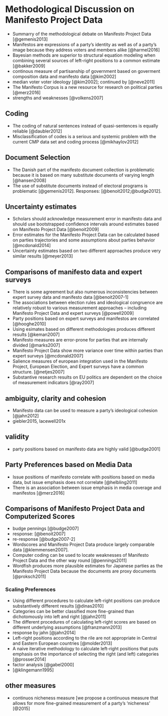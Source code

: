 # Methodological Discussion on Manifesto Project Data


* Summarry of the methodological debate on Manifesto Project Data [@gemenis2013]
* Manifestos are expressions of a party's identity as well as of a party's image because they address voters and members alike [@harmel2016]
* Bayesian methods are superior to structural equation modeling when combining several sources of left-right positions to a common estimate [@bakker2009]
* continous measure of partisanship of government based on goverment composition data and manifesto data [@kim2002]
* median voter voter ideology [@kim2002]; continued by [@neve2011]
* The Manifesto Corpus is a new resource for research on political parties [@merz2016]
* strengths and weaknesses [@volkens2007]

## Coding

* The coding of natural sentences instead of quasi-sentences is equally reliable [@daubler2012] 
* Misclassification of codes is a serious and systemic problem with the current CMP data set and coding process [@mikhaylov2012]

## Document Selection

* The Danish part of the manifesto document collection is problematic because it is based on many substitute documents of varying length [@hansen2008]
* The use of substitute documents instead of electoral programs is problematic  [@gemenis2012]. Responses: [@benoit2012;@budge2012].

## Uncertainty estimates

* Scholars should acknowledge measurement error in manifesto data and should use bootstrapped confidence intervals around estimates based on Manifesto Project Data [@benoit2009]
* Error estimates for the Manifesto Project Data can be calculated based on parties trajectories and some assumptions about parties behavior [@mcdonald2014]
* Uncertainty estimates based on two different approaches produce very similar results [@meyer2013]

## Comparisons of manifesto data and expert surveys
* There is some agreement but also numerous inconsistencies between expert survey data and manifesto data [@benoit2007-1]
* The associations between election rules and ideological congruence are relatively robust to various measurement approaches -- including Manifesto Project Data and expert surveys [@powell2009]
* Party positions based on expert surveys and manifestos are correlated [@hooghe2010]
* Using esimates based on different methodologies produces different results [@keman2007]
* Manifesto measures are error-prone for parties that are internally divided [@marks2007]
* Manifesto Project Data show more variance over time within parties than expert surveys [@mcdonald2007]
* Salience measures of european integration used in the Manifesto Project, European Election, and Expert surveys have a common structure. [@netjes2007]
* Substantive research results on EU politics are dependent on the choice of measurement indicators [@ray2007]

## ambiguity, clarity and cohesion

* Manifesto data can be used to measure a party's ideological cohesion [@jahn2012]
* giebler2015, lacewell201x

## validity

* party positions based on manifesto data are highly valid [@budge2001]


## Party Preferences based on Media Data

* Issue positions of manifesto correlate with positions based on media data, but issue emphasis does not correlate [@helbling2011]
* There is an association between issue emphasis in media coverage and manifestos [@merz2016]

## Comparisons of Manifesto Project Data and Computerized Scores

* budge pennings [@budge2007]
* response: [@benoit2007]
* re-response [@budge2007-2]
* Wordscores and Manifesto Project Data produce largely comparable data [@klemmensen2007].
* Computer coding can be used to locate weaknesses of Manifesto Project Data and the other way round [@pennings2011]
* Wordfish produces more plausible estimates for Japanese parties as the Manifesto Project Data because the documents are proxy documents [@proksch2011]


### Scaling Preferences

* Using different procedures to calculate left-right positions can produce substantively different results [@dinas2010]
* Categories can be better classified more fine-grained than dichotomously into left and right [@jahn2011]
* The different procedures of calculating left-right scores are based on different underlying assumptions [@franzmann2013]
* response by jahn [@jahn2014]
* Left-right positions according to the rile are not appropriate in Central and Eastern European countries [@molder2013]
* A naive iterative methodology to calculate left-right positions that puts emphasis on the importance of selecting the right (and left) categories [@prosser2014]
* factor analysis [@gabel2000]
* [@klingemann1995]

## other measures
* continuos nicheness measure [we propose a continuous measure that allows for more fine-grained measurement of a party’s ‘nicheness’ [@2015]
